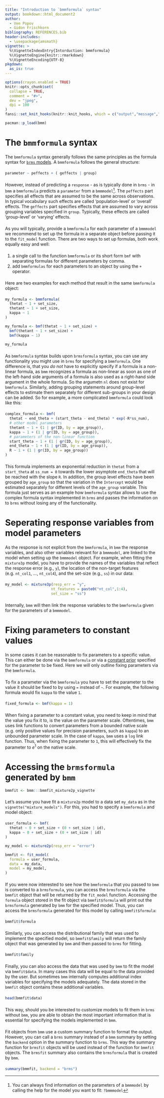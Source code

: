 ```yaml
---
title: "Introduction to `bmmformula` syntax"
output: bookdown::html_document2
author: 
  - Ven Popov
  - Gidon Frischkorn
bibliography: REFERENCES.bib
header-includes:
  - \usepackage{amsmath}
vignette: >
  %\VignetteIndexEntry{Intorduction: bmmformula}
  %\VignetteEngine{knitr::rmarkdown}
  %\VignetteEncoding{UTF-8}
pkgdown:
  as_is: true
---
```

<style type="text/css">
div.main-container {
max-width: 800px !important;
}

p {
margin-top: 1.5em ;
margin-bottom: 1.5em ;
}
.author{
    display: none;
}
</style>

```r
options(crayon.enabled = TRUE)
knitr::opts_chunk$set(
  collapse = TRUE,
  comment = "#>",
  dev = "jpeg",
  dpi = 100
)
fansi::set_knit_hooks(knitr::knit_hooks, which = c("output","message","error"))

pacman::p_load(bmm)
```

# The `bmmformula` syntax

The `bmmformula` syntax generally follows the same principles as the formula syntax for [`brms` models](https://rdrr.io/cran/brms/man/brmsformula.html). A `bmmformula` follows the general structure:

```r
parameter ~ peffects + ( geffects | group)
```

However, instead of predicting a `response` - as is typically done in `brms` - in `bmm` a `bmmformula` predicts a `parameter` from a `bmmmodel`[^1]. The `peffects` part specifies all effects that are assumed to be the same across observations. In typical vocabulary such effects are called 'population-level' or 'overall' effects. The `geffects` part specifies effects that are assumed to vary across grouping variables specified in `group`. Typically, these effects are called 'group-level' or 'varying' effects.

[^1]: You can always find information on the parameters of a `bmmmodel` by calling the help for the model you want to fit: `?bmmmodel`

As you will typically, provide a `bmmformula` for each parameter of a `bmmmodel` we recommend to set up the formula in a separate object before passing it to the `fit_model` function. There are two ways to set up formulas, both work equally easy and well:

1. a single call to the function `bmmformula` or its short form `bmf` with separating formulas for different parameters by comma. 
2. add `bmmformulas` for each parameters to an object by using the `+` operator. 

Ηere are two examples for each method that result in the same `bmmformula` object:

``` r
my_formula <- bmmformula(
  thetat ~ 1 + set_size,
  thetant ~ 1 + set_size,
  kappa ~ 1
)

my_formula <- bmf(thetat ~ 1 + set_size) +
  bmf(thetant ~ 1 + set_size) +
  bmf(kappa ~ 1)
  
my_formula
```

As `bmmformula` syntax builds upon `brmsformula` syntax, you can use any functionality you might use in `brms` for specifying a `bmmformula`. One difference is, that you _do not_ have to explicitly specify if a formula is a non-linear formula, as `bmm` recognizes a formula as non-linear as soon as one of the left-hand side arguments of a formula is also used as a right-hand side argument in the whole formula. So the argumetn `nl` does not exist for `bmmformula`. Similarly, adding grouping statements around group-level effects to estimate them separately for different sub-groups in your design can be added. So for example, a more complicated `bmmformula` could look like this:

```r
complex_formula <- bmf(
  thetat ~ end_theta + (start_theta - end_theta) * exp(-R*ss_num),
  # other model parameters
  thetant ~ 1 + (1 | gr(ID, by = age_group)),
  kappa ~ 1 + (1 | gr(ID, by = age_group)),
  # parameters of the non-linear function
  start_theta ~ 1 + (1 | gr(ID, by = age_group)),
  end_theta ~ 1 + (1 | gr(ID, by = age_group)),
  R ~ 1 + (1 | gr(ID, by = age_group))
)
```

This formula implements an exponential reduction in `thetat` from a `start_theta` at `ss_num = 0` towards the lower asymptote `end_theta` that will be reached with the slope `R`. In addition, the group level effects have been grouped by `age_group` so that the variation in the `Intercept` would be estimated separately for different levels of the `age_group` variable. This formula just serves as an example how `bmmformula` syntax allows to use the complex formula syntax implemented in `brms` and passes the information on to `brms` without losing any of the functionality. 

# Seperating response variables from model parameters

As the response is not explicit from the `bmmformula`, in `bmm` the response variables, and also other variables relevant for a `bmmmodel`, are linked to the model when setting up the `bmmmodel` object. For example, when fitting the `mixture3p` model, you have to provide the names of the variables that reflect the response error (e.g., `y`), the location of the non-target features (e.g. `nt_col1`, ..., `nt_col4`), and the set-size (e.g., `ss`) in our data:

```r
my_model <- mixture3p(resp_err = "y", 
                     nt_features = paste0("nt_col",1:4), 
                     set_size = "ss")
```

Internally, `bmm` will then link the response variables to the `bmmformula` given for the parameters of a `bmmmodel`.

# Fixing parameters to constant values

In some cases it can be reasonable to fix parameters to a specific value. This can either be done via the `bmmformula` or via a [constant prior](https://github.com/paul-buerkner/brms/issues/783#issuecomment-577909409) specified for the parameter to be fixed. Here we will only outline fixing parameters via the `bmmformula`.

To fix a parameter via the `bmmformula` you have to set the parameter to the value it should be fixed to by using `=` instead of `~`. For example, the following formula would fix `kappa` to the value `1`.

```r
fixed_formula <- bmf(kappa = 1)
```

When fixing a parameter to a constant value, you need to keep in mind that the value you fix it to, is the value on the parameter scale. Oftentimes, `bmm` uses link functions to convert parameters from a bounded native scale (e.g. only positive values for precision parameters, such as `kappa`) to an unbounded parameter scale. In the case of `kappa`, `bmm` uses a `log` link function. Thus, when fixing the parameter to `1`, this will effectively fix the parameter to $e^1$ on the native scale.

# Accessing the `brmsformula` generated by `bmm`

```r
bmmfit <- bmm:::bmmfit_mixture2p_vignette
```

Let's assume you have fit a `mixture2p` model to a data set `my_data` as in the `vignette("mixture_models")`. For this, you had to specify a `bmmformula` and model object:

```r
user_formula <- bmf(
  thetat ~ 0 + set_size + (0 + set_size | id),
  kappa ~ 0 + set_size + (0 + set_size | id)
)

my_model <- mixture2p(resp_err = "error")

bmmfit <- fit_model(
  formula = user_formula,
  data = my_data,
  model = my_model,
)
```

If you were now interested to see how the `bmmformula` that you passed to `bmm` is converted to a `brmsformula`, you can access the `brmsformula` via the `bmmfit` object that will be returned by the `fit_model` function. Accessing the `formula` object stored in the fit object via `bmmfit$formula` will print out the `brmsformula` generated by `bmm` for the specified model. Thus, you can access the `brmsformula` generated for this model by calling `bmmfit$formula`:

```r
bmmfit$formula
```

Similarly, you can access the distributional family that was used to implement the specified model, so `bmmfit$family` will return the family object that was generated by `bmm` and then passed to `brms` for fitting. 

```r
bmmfit$family
```

Finally, you can also access the data that was used by `bmm` to fit the model via `bmmfit$data`. In many cases this data will be equal to the data provided by the user. But sometimes `bmm` internally computes additional index variables for specifying the models adequately. The data stored in the `bmmfit` object contains these additional variables.

```r
head(bmmfit$data)
```

This way, should you be interested to customize models to fit them in `brms` without `bmm`, you are able to obtain the most important information that is essential for specifying the models implemented in `bmm`. 

Fit objects from `bmm` use a custom summary function to format the output. However, you can call a `brms` summary instead of a `bmm` summary by setting the `backend` option in the summary function to `brms`. This way the summary function for `brmsfit` objects will be used instead of the function for `bmmfit` objects. The `brmsfit` summary also contains the `brmsformula` that is created by `bmm`.

``` r
summary(bmmfit, backend = "brms")
```
